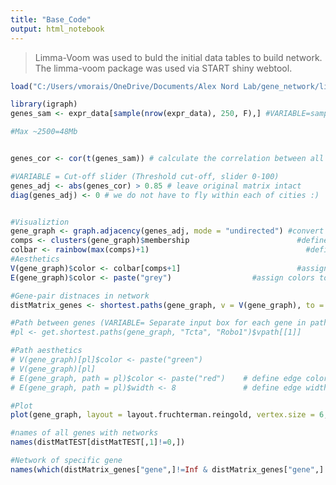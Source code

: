 ```yaml
---
title: "Base_Code"
output: html_notebook
---
```


> Limma-Voom was used to buld the initial data tables to build network. The limma-voom package was used via START shiny webtool.

```r
load("C:/Users/vmorais/OneDrive/Documents/Alex Nord Lab/gene_network/limma_voom_GE_data.RData")
```


```r
library(igraph)
genes_sam <- expr_data[sample(nrow(expr_data), 250, F),] #VARIABLE=sample size (use slider or num input?)

#Max ~2500=48Mb


genes_cor <- cor(t(genes_sam)) # calculate the correlation between all gene pairs

#VARIABLE = Cut-off slider (Threshold cut-off, slider 0-100)
genes_adj <- abs(genes_cor) > 0.85 # leave original matrix intact
diag(genes_adj) <- 0 # we do not have to fly within each of cities :)


#Visualiztion
gene_graph <- graph.adjacency(genes_adj, mode = "undirected") #convert adjacency to graph
comps <- clusters(gene_graph)$membership                        #define gene cluster membership
colbar <- rainbow(max(comps)+1)                                   #define colors
#Aesthetics
V(gene_graph)$color <- colbar[comps+1]                          #assign colors to nodes
E(gene_graph)$color <- paste("grey")                  #assign colors to edges

#Gene-pair distnaces in network
distMatrix_genes <- shortest.paths(gene_graph, v = V(gene_graph), to = V(gene_graph))

#Path between genes (VARIABLE= Separate input box for each gene in path; need to pull gene_pairs from distMatrix_genes in next line)
#pl <- get.shortest.paths(gene_graph, "Tcta", "Robo1")$vpath[[1]]

#Path aesthetics
# V(gene_graph)[pl]$color <- paste("green")
# V(gene_graph)[pl]
# E(gene_graph, path = pl)$color <- paste("red")    # define edge color
# E(gene_graph, path = pl)$width <- 8               # define edge width

#Plot
plot(gene_graph, layout = layout.fruchterman.reingold, vertex.size = 6, vertex.label = NA)
```


```r
#names of all genes with networks
names(distMatTEST[distMatTEST[,1]!=0,])

#Network of specific gene
names(which(distMatrix_genes["gene",]!=Inf & distMatrix_genes["gene",]!=0))
```

